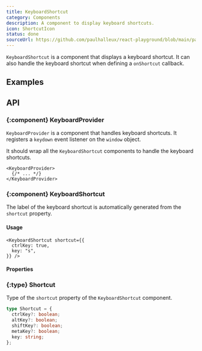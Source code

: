```yaml
---
title: KeyboardShortcut
category: Components
description: A component to display keyboard shortcuts.
icon: ShortcutIcon
status: done
sourceUrl: https://github.com/paulhalleux/react-playground/blob/main/packages/playground/src/components/KeyboardShortcut/KeyboardShortcut.tsx
---
```


`KeyboardShortcut` is a component that displays a keyboard shortcut. It can also handle the keyboard shortcut when defining a `onShortcut` callback.

## Examples

<Example name="KeyboardShortcut" />

## API

### \{:component} KeyboardProvider

`KeyboardProvider` is a component that handles keyboard shortcuts. It registers a `keydown` event listener on the `window` object.

It should wrap all the `KeyboardShortcut` components to handle the keyboard shortcuts.

```tsx
<KeyboardProvider>
  {/* ... */}
</KeyboardProvider>
```

### \{:component} KeyboardShortcut

The label of the keyboard shortcut is automatically generated from the `shortcut` property.

#### Usage

```tsx
<KeyboardShortcut shortcut={{
  ctrlKey: true,
  key: "s",
}} />
```

#### Properties

<Properties component="KeyboardShortcut" />

### \{:type} Shortcut

Type of the `shortcut` property of the `KeyboardShortcut` component.

```ts
type Shortcut = {
  ctrlKey?: boolean;
  altKey?: boolean;
  shiftKey?: boolean;
  metaKey?: boolean;
  key: string;
};
```